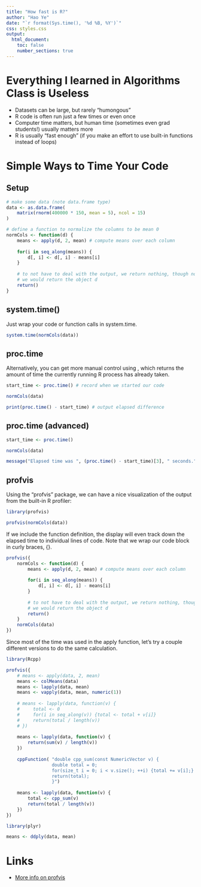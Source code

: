 ```yaml
---
title: "How fast is R?"
author: "Hao Ye"
date: "`r format(Sys.time(), '%d %B, %Y')`"
css: styles.css
output:
  html_document:
    toc: false
    number_sections: true
---
```


# Everything I learned in Algorithms Class is Useless

- Datasets can be large, but rarely "humongous"
- R code is often run just a few times or even once
- Computer time matters, but human time (sometimes even grad students!) usually matters more
- R is usually "fast enough" (if you make an effort to use built-in functions instead of loops)

# Simple Ways to Time Your Code

## Setup

```r

# make some data (note data.frame type)
data <- as.data.frame(
    matrix(rnorm(400000 * 150, mean = 5), ncol = 15)
)

# define a function to normalize the columns to be mean 0
normCols <- function(d) {
    means <- apply(d, 2, mean) # compute means over each column
    
    for(i in seq_along(means)) {
        d[, i] <- d[, i] - means[i]
    }
    
    # to not have to deal with the output, we return nothing, though normally, 
    # we would return the object d
    return()
}
```

## system.time()

Just wrap your code or function calls in system.time.

```r
system.time(normCols(data))
```

## proc.time

Alternatively, you can get more manual control using \code{proc.time()}, which returns the amount of time the currently running R process has already taken.

```r
start_time <- proc.time() # record when we started our code

normCols(data)

print(proc.time() - start_time) # output elapsed difference
```

## proc.time (advanced)

```r
start_time <- proc.time()

normCols(data)

message("Elapsed time was ", (proc.time() - start_time)[3], " seconds.")
```

## profvis

Using the "profvis" package, we can have a nice visualization of the output from the built-in R profiler:

```r
library(profvis)

profvis(normCols(data))
```

If we include the function definition, the display will even track down the elapsed time to individual lines of code. Note that we wrap our code block in curly braces, {}.

```r
profvis({
    normCols <- function(d) {
        means <- apply(d, 2, mean) # compute means over each column
        
        for(i in seq_along(means)) {
            d[, i] <- d[, i] - means[i]
        }
        
        # to not have to deal with the output, we return nothing, though normally, 
        # we would return the object d
        return()
    }
    normCols(data)
})
```

Since most of the time was used in the apply function, let's try a couple different versions to do the same calculation.

```r
library(Rcpp)

profvis({
    # means <- apply(data, 2, mean)
    means <- colMeans(data)
    means <- lapply(data, mean)
    means <- vapply(data, mean, numeric(1))
    
    # means <- lapply(data, function(v) {
    #     total <- 0
    #     for(i in seq_along(v)) {total <- total + v[i]}
    #     return(total / length(v))
    # })
    
    means <- lapply(data, function(v) {
        return(sum(v) / length(v))
    })
    
    cppFunction( "double cpp_sum(const NumericVector v) {
                 double total = 0;
                 for(size_t i = 0; i < v.size(); ++i) {total += v[i];}
                 return(total);
                 }")
    
    means <- lapply(data, function(v) {
        total <- cpp_sum(v)
        return(total / length(v))
    })
})

library(plyr)

means <- ddply(data, mean)

```

# Links
- [More info on profvis](rstudio.github.io/profvis)

